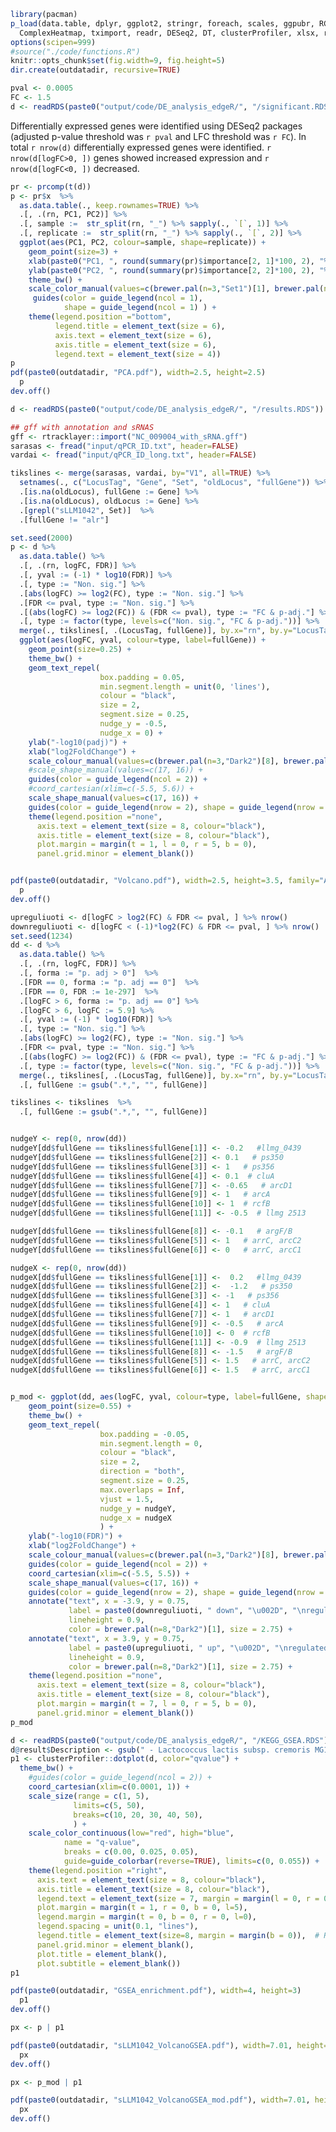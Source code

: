 

```r
library(pacman) 
p_load(data.table, dplyr, ggplot2, stringr, foreach, scales, ggpubr, RColorBrewer, circlize,
  ComplexHeatmap, tximport, readr, DESeq2, DT, clusterProfiler, xlsx, rtracklayer, ggrepel)
options(scipen=999)
#source("./code/functions.R")
knitr::opts_chunk$set(fig.width=9, fig.height=5)
dir.create(outdatadir, recursive=TRUE)

pval <- 0.0005
FC <- 1.5
d <- readRDS(paste0("output/code/DE_analysis_edgeR/", "/significant.RDS"))
```

Differentially expressed genes were identified using DESeq2 packages (adjusted p-value threshold was `r pval`  and LFC threshold was `r FC`). In total `r nrow(d)` differentially expressed genes were identified. `r nrow(d[logFC>0, ])` genes showed increased expression and  `r nrow(d[logFC<0, ])` decreased. 


```r
pr <- prcomp(t(d))
p <- pr$x  %>% 
  as.data.table(., keep.rownames=TRUE) %>% 
  .[, .(rn, PC1, PC2)] %>% 
  .[, sample :=  str_split(rn, "_") %>% sapply(., `[`, 1)] %>%
  .[, replicate :=  str_split(rn, "_") %>% sapply(., `[`, 2)] %>% 
  ggplot(aes(PC1, PC2, colour=sample, shape=replicate)) +
    geom_point(size=3) +
    xlab(paste0("PC1, ", round(summary(pr)$importance[2, 1]*100, 2), "%")) +
    ylab(paste0("PC2, ", round(summary(pr)$importance[2, 2]*100, 2), "%")) +
    theme_bw() +
    scale_color_manual(values=c(brewer.pal(n=3,"Set1")[1], brewer.pal(n=3,"Set1")[3])) +
     guides(color = guide_legend(ncol = 1), 
            shape = guide_legend(ncol = 1) ) +
    theme(legend.position ="bottom", 
          legend.title = element_text(size = 6),  
          axis.text = element_text(size = 6),  
          axis.title = element_text(size = 6),  
          legend.text = element_text(size = 4)) 
p
pdf(paste0(outdatadir, "PCA.pdf"), width=2.5, height=2.5)
  p 
dev.off()  
```

```r
d <- readRDS(paste0("output/code/DE_analysis_edgeR/", "/results.RDS"))

## gff with annotation and sRNAS
gff <- rtracklayer::import("NC_009004_with_sRNA.gff")
sarasas <- fread("input/qPCR_ID.txt", header=FALSE)
vardai <- fread("input/qPCR_ID_long.txt", header=FALSE)

tikslines <- merge(sarasas, vardai, by="V1", all=TRUE) %>% 
  setnames(., c("LocusTag", "Gene", "Set", "oldLocus", "fullGene")) %>% 
  .[is.na(oldLocus), fullGene := Gene] %>% 
  .[is.na(oldLocus), oldLocus := Gene] %>%
  .[grepl("sLLM1042", Set)]  %>% 
  .[fullGene != "alr"]

set.seed(2000)
p <- d %>% 
  as.data.table() %>%
  .[, .(rn, logFC, FDR)] %>%
  .[, yval := (-1) * log10(FDR)] %>%
  .[, type := "Non. sig."] %>%
  .[abs(logFC) >= log2(FC), type := "Non. sig."] %>%
  .[FDR <= pval, type := "Non. sig."] %>%
  .[(abs(logFC) >= log2(FC)) & (FDR <= pval), type := "FC & p-adj."] %>%
  .[, type := factor(type, levels=c("Non. sig.", "FC & p-adj."))] %>% 
  merge(., tikslines[, .(LocusTag, fullGene)], by.x="rn", by.y="LocusTag", all.x=TRUE)  %>% 
  ggplot(aes(logFC, yval, colour=type, label=fullGene)) +
    geom_point(size=0.25) +
    theme_bw() +
    geom_text_repel(
                    box.padding = 0.05,  
                    min.segment.length = unit(0, 'lines'), 
                    colour = "black", 
                    size = 2,
                    segment.size = 0.25, 
                    nudge_y = -0.5,    
                    nudge_x = 0) +
    ylab("-log10(padj)") +
    xlab("log2FoldChange") + 
    scale_colour_manual(values=c(brewer.pal(n=3,"Dark2")[8], brewer.pal(n=8,"Dark2")[1])) +
    #scale_shape_manual(values=c(17, 16)) +
    guides(color = guide_legend(ncol = 2)) +
    #coord_cartesian(xlim=c(-5.5, 5.6)) +
    scale_shape_manual(values=c(17, 16)) +
    guides(color = guide_legend(nrow = 2), shape = guide_legend(nrow = 2)) +
    theme(legend.position ="none", 
      axis.text = element_text(size = 8, colour="black"),  
      axis.title = element_text(size = 8, colour="black"),  
      plot.margin = margin(t = 1, l = 0, r = 5, b = 0),
      panel.grid.minor = element_blank()) 


pdf(paste0(outdatadir, "Volcano.pdf"), width=2.5, height=3.5, family="ArialMT")
  p 
dev.off()  
```


```r
upreguliuoti <- d[logFC > log2(FC) & FDR <= pval, ] %>% nrow()
downreguliuoti <- d[logFC < (-1)*log2(FC) & FDR <= pval, ] %>% nrow()
set.seed(1234)
dd <- d %>% 
  as.data.table() %>%
  .[, .(rn, logFC, FDR)] %>%
  .[, forma := "p. adj > 0"]  %>% 
  .[FDR == 0, forma := "p. adj == 0"]  %>% 
  .[FDR == 0, FDR := 1e-297]  %>% 
  .[logFC > 6, forma := "p. adj == 0"] %>% 
  .[logFC > 6, logFC := 5.9] %>% 
  .[, yval := (-1) * log10(FDR)] %>%
  .[, type := "Non. sig."] %>%
  .[abs(logFC) >= log2(FC), type := "Non. sig."] %>%
  .[FDR <= pval, type := "Non. sig."] %>%
  .[(abs(logFC) >= log2(FC)) & (FDR <= pval), type := "FC & p-adj."] %>%
  .[, type := factor(type, levels=c("Non. sig.", "FC & p-adj."))] %>% 
  merge(., tikslines[, .(LocusTag, fullGene)], by.x="rn", by.y="LocusTag", all.x=TRUE)  %>% 
  .[, fullGene := gsub(".*,", "", fullGene)] 

tikslines <- tikslines  %>% 
  .[, fullGene := gsub(".*,", "", fullGene)] 


nudgeY <- rep(0, nrow(dd))
nudgeY[dd$fullGene == tikslines$fullGene[1]] <- -0.2   #llmg_0439
nudgeY[dd$fullGene == tikslines$fullGene[2]] <- 0.1   # ps350
nudgeY[dd$fullGene == tikslines$fullGene[3]] <- 1   # ps356
nudgeY[dd$fullGene == tikslines$fullGene[4]] <- 0.1  # cluA 
nudgeY[dd$fullGene == tikslines$fullGene[7]] <- -0.65   # arcD1
nudgeY[dd$fullGene == tikslines$fullGene[9]] <- 1   # arcA   
nudgeY[dd$fullGene == tikslines$fullGene[10]] <- 1  # rcfB 
nudgeY[dd$fullGene == tikslines$fullGene[11]] <- -0.5  # llmg 2513

nudgeY[dd$fullGene == tikslines$fullGene[8]] <- -0.1   # argF/B
nudgeY[dd$fullGene == tikslines$fullGene[5]] <- 1   # arrC, arcC2 
nudgeY[dd$fullGene == tikslines$fullGene[6]] <- 0   # arrC, arcC1

nudgeX <- rep(0, nrow(dd))
nudgeX[dd$fullGene == tikslines$fullGene[1]] <-  0.2   #llmg_0439
nudgeX[dd$fullGene == tikslines$fullGene[2]] <-  -1.2   # ps350
nudgeX[dd$fullGene == tikslines$fullGene[3]] <- -1   # ps356
nudgeX[dd$fullGene == tikslines$fullGene[4]] <- 1   # cluA 
nudgeX[dd$fullGene == tikslines$fullGene[7]] <- 1   # arcD1
nudgeX[dd$fullGene == tikslines$fullGene[9]] <- -0.5   # arcA   
nudgeX[dd$fullGene == tikslines$fullGene[10]] <- 0  # rcfB 
nudgeX[dd$fullGene == tikslines$fullGene[11]] <- -0.9  # llmg 2513
nudgeX[dd$fullGene == tikslines$fullGene[8]] <- -1.5   # argF/B
nudgeX[dd$fullGene == tikslines$fullGene[5]] <- 1.5   # arrC, arcC2 
nudgeX[dd$fullGene == tikslines$fullGene[6]] <- 1.5   # arrC, arcC1


p_mod <- ggplot(dd, aes(logFC, yval, colour=type, label=fullGene, shape=forma)) +
    geom_point(size=0.55) +
    theme_bw() +
    geom_text_repel(
                    box.padding = -0.05,  
                    min.segment.length = 0, 
                    colour = "black", 
                    size = 2,
                    direction = "both",
                    segment.size = 0.25, 
                    max.overlaps = Inf,
                    vjust = 1.5,      
                    nudge_y = nudgeY, 
                    nudge_x = nudgeX
                    ) +
    ylab("-log10(FDR)") +
    xlab("log2FoldChange") + 
    scale_colour_manual(values=c(brewer.pal(n=3,"Dark2")[8], brewer.pal(n=8,"Dark2")[1])) +
    guides(color = guide_legend(ncol = 2)) +
    coord_cartesian(xlim=c(-5.5, 5.5)) +
    scale_shape_manual(values=c(17, 16)) +
    guides(color = guide_legend(nrow = 2), shape = guide_legend(nrow = 2)) +
    annotate("text", x = -3.9, y = 0.75, 
             label = paste0(downreguliuoti, " down", "\u002D", "\nregulated"), 
             lineheight = 0.9,
             color = brewer.pal(n=8,"Dark2")[1], size = 2.75) + 
    annotate("text", x = 3.9, y = 0.75, 
             label = paste0(upreguliuoti, " up", "\u002D", "\nregulated"), 
             lineheight = 0.9,
             color = brewer.pal(n=8,"Dark2")[1], size = 2.75) +           
    theme(legend.position ="none", 
      axis.text = element_text(size = 8, colour="black"),  
      axis.title = element_text(size = 8, colour="black"),  
      plot.margin = margin(t = 7, l = 0, r = 5, b = 0),
      panel.grid.minor = element_blank()) 
p_mod      
```

```r
d <- readRDS(paste0("output/code/DE_analysis_edgeR/", "/KEGG_GSEA.RDS"))
d@result$Description <- gsub(" - Lactococcus lactis subsp. cremoris MG1363", "", d$Description)
p1 <- clusterProfiler::dotplot(d, color="qvalue") +
  theme_bw() +
    #guides(color = guide_legend(ncol = 2)) +
    coord_cartesian(xlim=c(0.0001, 1)) +
    scale_size(range = c(1, 5), 
              limits=c(5, 50),
              breaks=c(10, 20, 30, 40, 50),
              ) +
    scale_color_continuous(low="red", high="blue", 
            name = "q-value",
            breaks = c(0.00, 0.025, 0.05),
            guide=guide_colorbar(reverse=TRUE), limits=c(0, 0.055)) +
    theme(legend.position ="right", 
      axis.text = element_text(size = 8, colour="black"),  
      axis.title = element_text(size = 8, colour="black"),  
      legend.text = element_text(size = 7, margin = margin(l = 0, r = 0, t = 0, b = 0)), 
      plot.margin = margin(t = 1, r = 0, b = 0, l=5),
      legend.margin = margin(t = 0, b = 0, r = 0, l=0),
      legend.spacing = unit(0.1, "lines"),
      legend.title = element_text(size=8, margin = margin(b = 0)),  # Reduce space below the legend title
      panel.grid.minor = element_blank(),
      plot.title = element_blank(),
      plot.subtitle = element_blank()) 
p1 

pdf(paste0(outdatadir, "GSEA_enrichment.pdf"), width=4, height=3)
  p1 
dev.off()  
```

```r
px <- p | p1

pdf(paste0(outdatadir, "sLLM1042_VolcanoGSEA.pdf"), width=7.01, height=2.97, family="ArialMT")
  px
dev.off() 
```

```r
px <- p_mod | p1

pdf(paste0(outdatadir, "sLLM1042_VolcanoGSEA_mod.pdf"), width=7.01, height=2.97, family="ArialMT")
  px
dev.off() 
```